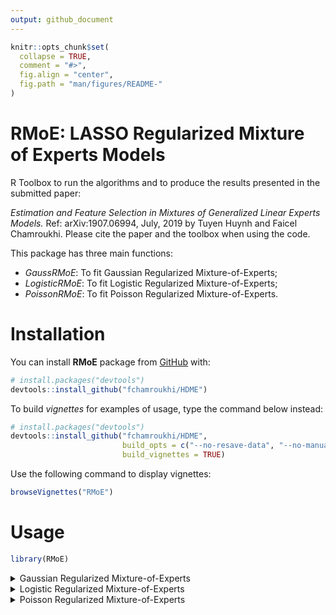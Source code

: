 ```yaml
---
output: github_document
---
```


<!-- README.md is generated from README.Rmd. Please edit that file -->

```r
knitr::opts_chunk$set(
  collapse = TRUE,
  comment = "#>",
  fig.align = "center",
  fig.path = "man/figures/README-"
)
```

# **RMoE**: LASSO Regularized Mixture of Experts Models

<!-- badges: start -->
<!-- badges: end -->

R Toolbox to run the algorithms and to produce the results presented in the submitted paper:

*Estimation and Feature Selection in Mixtures of Generalized Linear Experts Models.*
Ref: arXiv:1907.06994, July, 2019 by Tuyen Huynh and Faicel Chamroukhi.
Please cite the paper and the toolbox when using the code.


This package has three main functions:

* *GaussRMoE*: To fit Gaussian Regularized Mixture-of-Experts;
* *LogisticRMoE*: To fit Logistic Regularized Mixture-of-Experts;
* *PoissonRMoE*: To fit Poisson Regularized Mixture-of-Experts.

# Installation

You can install **RMoE** package from [GitHub](https://github.com/fchamroukhi/HDME) with:

```r
# install.packages("devtools")
devtools::install_github("fchamroukhi/HDME")
```

To build *vignettes* for examples of usage, type the command below instead:

```r
# install.packages("devtools")
devtools::install_github("fchamroukhi/HDME", 
                         build_opts = c("--no-resave-data", "--no-manual"), 
                         build_vignettes = TRUE)
```

Use the following command to display vignettes:

```r
browseVignettes("RMoE")
```

# Usage

```r
library(RMoE)
```

<details>
  <summary>Gaussian Regularized Mixture-of-Experts</summary>

```r
# Application to a simulated data set

data("gaussian")
X <- as.matrix(gaussian[, -8])
y <- gaussian$V8

K <- 2 # Number of experts
Lambda <- 5
Gamma <- 5
opt <- FALSE # opt = FALSE: proximal Newton; opt = TRUE: proximal Newton-type

grmoe <- GaussRMoE(Xm = X, Ym = y, K = K, Lambda = Lambda, 
                   Gamma = Gamma, option = opt, verbose = TRUE)

grmoe$plot()
```

```r
# Application to a real data set

data("housing")
X <- as.matrix(housing[, -15])
y <- housing$V15

K <- 2 # Number of experts
Lambda <- 42
Gamma <- 10
opt <- FALSE # opt = FALSE: proximal Newton; opt = TRUE: proximal Newton-type

grmoe <- GaussRMoE(Xm = X, Ym = y, K = K, Lambda = Lambda, 
                   Gamma = Gamma, option = opt, verbose = TRUE)

grmoe$plot()
```

</details>

<details>
  <summary>Logistic Regularized Mixture-of-Experts</summary>

```r
# Application to a simulated data set

data("logistic")
X <- as.matrix(logistic[, -8])
y <- logistic$V8

K <- 2 # Number of experts
Lambda <- 3
Gamma <- 3
opt <- FALSE # opt = FALSE: proximal Newton; opt = TRUE: proximal Newton-type

lrmoe <- LogisticRMoE(Xmat = X, Ymat = y, K = K, Lambda = Lambda, 
                   Gamma = Gamma, option = opt, verbose = TRUE)

lrmoe$plot()
```

```r
# Application to a real data set

data("ionosphere")
X <- as.matrix(ionosphere[, -35])
y <- ionosphere$V35

K <- 2 # Number of experts
Lambda <- 3
Gamma <- 3
opt <- FALSE # opt = FALSE: proximal Newton; opt = TRUE: proximal Newton-type

lrmoe <- LogisticRMoE(Xmat = X, Ymat = y, K = K, Lambda = Lambda, 
                   Gamma = Gamma, option = opt, verbose = TRUE)

lrmoe$plot()
```

</details>

<details>
  <summary>Poisson Regularized Mixture-of-Experts</summary>
  
```r
# Application to a simulated data set

data("poisson")
X <- as.matrix(poisson[, -8])
y <- poisson$V8

K <- 2 # Number of experts
Lambda <- 20
Gamma <- 10
opt <- FALSE # opt = FALSE: proximal Newton; opt = TRUE: proximal Newton-type

prmoe <- PoissonRMoE(Xmat = X, Ymat = y, K = K, Lambda = Lambda, 
                   Gamma = Gamma, option = opt, verbose = TRUE)

prmoe$plot()
```

```r
# Application to a real data set

data("cleveland")
X <- as.matrix(cleveland[, -15])
y <- cleveland$V15

K <- 2 # Number of experts
Lambda <- 10
Gamma <- 4
opt <- FALSE # opt = FALSE: proximal Newton; opt = TRUE: proximal Newton-type

prmoe <- PoissonRMoE(Xmat = X, Ymat = y, K = K, Lambda = Lambda, 
                   Gamma = Gamma, option = opt, verbose = TRUE)

prmoe$plot()
```

</details>
